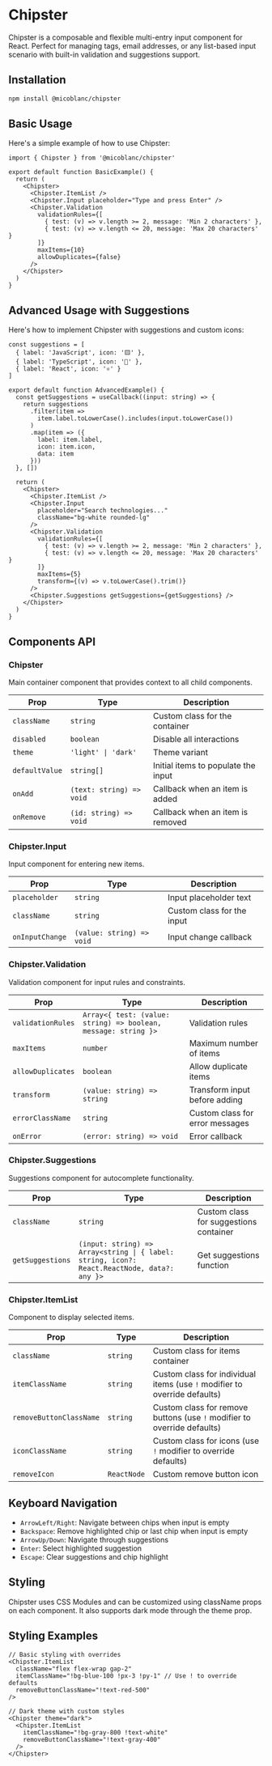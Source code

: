 # Chipster

Chipster is a composable and flexible multi-entry input component for React. Perfect for managing tags, email addresses, or any list-based input scenario with built-in validation and suggestions support.

## Installation

```bash filename="Install library" copy
npm install @micoblanc/chipster
```

## Basic Usage
Here's a simple example of how to use Chipster:

```tsx filename="BasicExample.tsx" copy
import { Chipster } from '@micoblanc/chipster'

export default function BasicExample() {
  return (
    <Chipster>
      <Chipster.ItemList />
      <Chipster.Input placeholder="Type and press Enter" />
      <Chipster.Validation
        validationRules={[
          { test: (v) => v.length >= 2, message: 'Min 2 characters' },
          { test: (v) => v.length <= 20, message: 'Max 20 characters' }
        ]}
        maxItems={10}
        allowDuplicates={false}
      />
    </Chipster>
  )
}
```

## Advanced Usage with Suggestions

Here's how to implement Chipster with suggestions and custom icons:

```tsx filename="AdvancedExample.tsx" copy
const suggestions = [
  { label: 'JavaScript', icon: '🟨' },
  { label: 'TypeScript', icon: '🔷' },
  { label: 'React', icon: '⚛️' }
]

export default function AdvancedExample() {
  const getSuggestions = useCallback((input: string) => {
    return suggestions
      .filter(item => 
        item.label.toLowerCase().includes(input.toLowerCase())
      )
      .map(item => ({
        label: item.label,
        icon: item.icon,
        data: item
      }))
  }, [])

  return (
    <Chipster>
      <Chipster.ItemList />
      <Chipster.Input 
        placeholder="Search technologies..."
        className="bg-white rounded-lg"
      />
      <Chipster.Validation
        validationRules={[
          { test: (v) => v.length >= 2, message: 'Min 2 characters' },
          { test: (v) => v.length <= 20, message: 'Max 20 characters' }
        ]}
        maxItems={5}
        transform={(v) => v.toLowerCase().trim()}
      />
      <Chipster.Suggestions getSuggestions={getSuggestions} />
    </Chipster>
  )
}
```

## Components API

### Chipster
Main container component that provides context to all child components.

| Prop | Type | Description |
|------|------|-------------|
| `className` | `string` | Custom class for the container |
| `disabled` | `boolean` | Disable all interactions |
| `theme` | `'light' \| 'dark'` | Theme variant |
| `defaultValue` | `string[]` | Initial items to populate the input |
| `onAdd` | `(text: string) => void` | Callback when an item is added |
| `onRemove` | `(id: string) => void` | Callback when an item is removed |

### Chipster.Input
Input component for entering new items.

| Prop | Type | Description |
|------|------|-------------|
| `placeholder` | `string` | Input placeholder text |
| `className` | `string` | Custom class for the input |
| `onInputChange` | `(value: string) => void` | Input change callback |

### Chipster.Validation
Validation component for input rules and constraints.

| Prop | Type | Description |
|------|------|-------------|
| `validationRules` | `Array<{ test: (value: string) => boolean, message: string }>` | Validation rules |
| `maxItems` | `number` | Maximum number of items |
| `allowDuplicates` | `boolean` | Allow duplicate items |
| `transform` | `(value: string) => string` | Transform input before adding |
| `errorClassName` | `string` | Custom class for error messages |
| `onError` | `(error: string) => void` | Error callback |

### Chipster.Suggestions
Suggestions component for autocomplete functionality.

| Prop | Type | Description |
|------|------|-------------|
| `className` | `string` | Custom class for suggestions container |
| `getSuggestions` | `(input: string) => Array<string \| { label: string, icon?: React.ReactNode, data?: any }>` | Get suggestions function |

### Chipster.ItemList
Component to display selected items.

| Prop | Type | Description |
|------|------|-------------|
| `className` | `string` | Custom class for items container |
| `itemClassName` | `string` | Custom class for individual items (use `!` modifier to override defaults) |
| `removeButtonClassName` | `string` | Custom class for remove buttons (use `!` modifier to override defaults) |
| `iconClassName` | `string` | Custom class for icons (use `!` modifier to override defaults) |
| `removeIcon` | `ReactNode` | Custom remove button icon |

## Keyboard Navigation

- `ArrowLeft/Right`: Navigate between chips when input is empty
- `Backspace`: Remove highlighted chip or last chip when input is empty
- `ArrowUp/Down`: Navigate through suggestions
- `Enter`: Select highlighted suggestion
- `Escape`: Clear suggestions and chip highlight

## Styling
Chipster uses CSS Modules and can be customized using className props on each component. It also supports dark mode through the theme prop.

## Styling Examples

```tsx
// Basic styling with overrides
<Chipster.ItemList 
  className="flex flex-wrap gap-2"
  itemClassName="!bg-blue-100 !px-3 !py-1" // Use ! to override defaults
  removeButtonClassName="!text-red-500"
/>

// Dark theme with custom styles
<Chipster theme="dark">
  <Chipster.ItemList 
    itemClassName="!bg-gray-800 !text-white"
    removeButtonClassName="!text-gray-400"
  />
</Chipster>
```